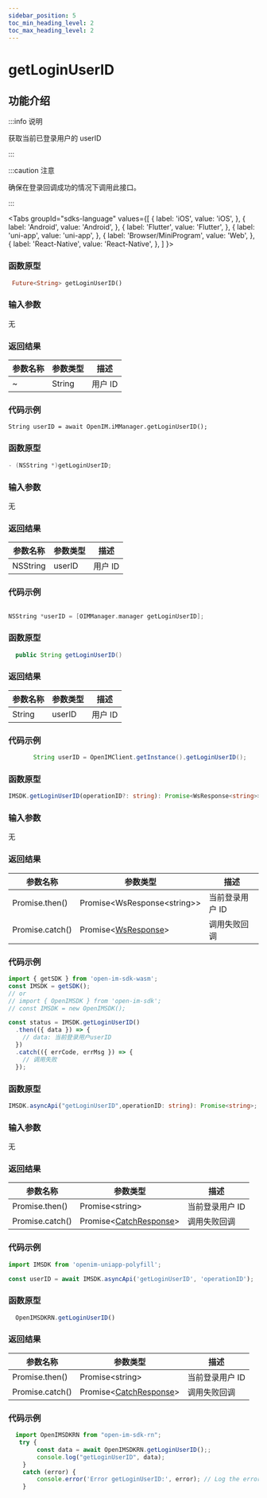 ```yaml
---
sidebar_position: 5
toc_min_heading_level: 2
toc_max_heading_level: 2
---
```


# getLoginUserID

## 功能介绍

:::info 说明

获取当前已登录用户的 userID

:::

:::caution 注意

确保在登录回调成功的情况下调用此接口。

:::

<Tabs
groupId="sdks-language"
values={[
{ label: 'iOS', value: 'iOS', },
{ label: 'Android', value: 'Android', },
{ label: 'Flutter', value: 'Flutter', },
{ label: 'uni-app', value: 'uni-app', },
{ label: 'Browser/MiniProgram', value: 'Web', },
{ label: 'React-Native', value: 'React-Native', },
]
}>

<TabItem value="Flutter">

### 函数原型

```dart showLineNumbers
 Future<String> getLoginUserID()
```

### 输入参数

无

### 返回结果

| 参数名称 | 参数类型 | 描述    |
| -------- | -------- | ------- |
| ~        | String   | 用户 ID |

### 代码示例

```dar showLineNumbers
String userID = await OpenIM.iMManager.getLoginUserID();

```

</TabItem>

<TabItem value="iOS">

### 函数原型

```swift showLineNumbers
- (NSString *)getLoginUserID;
```

### 输入参数

无

### 返回结果

| 参数名称 | 参数类型 | 描述    |
| -------- | -------- | ------- |
| NSString | userID   | 用户 ID |

### 代码示例

```swift showLineNumbers

NSString *userID = [OIMManager.manager getLoginUserID];

```

</TabItem>

<TabItem value="Android">

### 函数原型

```java showLineNumbers
  public String getLoginUserID()
```

### 返回结果

| 参数名称 | 参数类型 | 描述    |
| -------- | -------- | ------- |
| String   | userID   | 用户 ID |

### 代码示例

```java showLineNumbers
       String userID = OpenIMClient.getInstance().getLoginUserID();
```

</TabItem>

<TabItem value="Web">

### 函数原型

```ts showLineNumbers
IMSDK.getLoginUserID(operationID?: string): Promise<WsResponse<string>>;
```

### 输入参数

无

### 返回结果

| 参数名称        | 参数类型                                             | 描述            |
| --------------- | ---------------------------------------------------- | --------------- |
| Promise.then()  | Promise<WsResponse<string\>\>                        | 当前登录用户 ID |
| Promise.catch() | Promise<[WsResponse](docs/sdks/class/response.mdx)\> | 调用失败回调    |

### 代码示例

```js showLineNumbers
import { getSDK } from 'open-im-sdk-wasm';
const IMSDK = getSDK();
// or
// import { OpenIMSDK } from 'open-im-sdk';
// const IMSDK = new OpenIMSDK();

const status = IMSDK.getLoginUserID()
  .then(({ data }) => {
    // data: 当前登录用户userID
  })
  .catch(({ errCode, errMsg }) => {
    // 调用失败
  });
```

</TabItem>

<TabItem value="uni-app">

### 函数原型

```ts showLineNumbers
IMSDK.asyncApi("getLoginUserID",operationID: string): Promise<string>;
```

### 输入参数

无

### 返回结果

| 参数名称        | 参数类型                                                | 描述            |
| --------------- | ------------------------------------------------------- | --------------- |
| Promise.then()  | Promise<string\>                                        | 当前登录用户 ID |
| Promise.catch() | Promise<[CatchResponse](docs/sdks/class/response.mdx)\> | 调用失败回调    |

### 代码示例

```js showLineNumbers
import IMSDK from 'openim-uniapp-polyfill';

const userID = await IMSDK.asyncApi('getLoginUserID', 'operationID');
```

</TabItem>
<TabItem value="React-Native">

### 函数原型

```js showLineNumbers
  OpenIMSDKRN.getLoginUserID()
```

### 返回结果

| 参数名称        | 参数类型                                                | 描述            |
| --------------- | ------------------------------------------------------- | --------------- |
| Promise.then()  | Promise<string\>                                        | 当前登录用户 ID |
| Promise.catch() | Promise<[CatchResponse](docs/sdks/class/response.mdx)\> | 调用失败回调    |

### 代码示例

```js showLineNumbers
  import OpenIMSDKRN from "open-im-sdk-rn";
   try {
        const data = await OpenIMSDKRN.getLoginUserID();;
        console.log("getLoginUserID", data);
    }
    catch (error) {
        console.error('Error getLoginUserID:', error); // Log the error
    }
```


</TabItem>
</Tabs>
